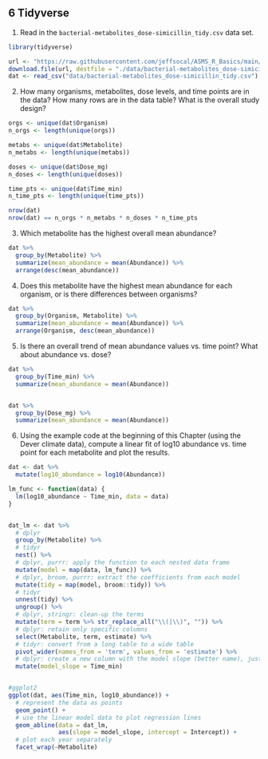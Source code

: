 ## **6** Tidyverse {-}

1. Read in the `bacterial-metabolites_dose-simicillin_tidy.csv` data set.

```r
library(tidyverse)

url <- "https://raw.githubusercontent.com/jeffsocal/ASMS_R_Basics/main/data/bacterial-metabolites_dose-simicillin_tidy.csv"
download.file(url, destfile = "./data/bacterial-metabolites_dose-simicillin_tidy.csv")
dat <- read_csv("data/bacterial-metabolites_dose-simicillin_tidy.csv")
```


2. How many organisms, metabolites, dose levels, and time points are in the data? How many rows are in the data table? What is the overall study design?

```r
orgs <- unique(dat$Organism)
n_orgs <- length(unique(orgs))

metabs <- unique(dat$Metabolite)
n_metabs <- length(unique(metabs))

doses <- unique(dat$Dose_mg)
n_doses <- length(unique(doses))

time_pts <- unique(dat$Time_min)
n_time_pts <- length(unique(time_pts))

nrow(dat)
nrow(dat) == n_orgs * n_metabs * n_doses * n_time_pts
```

3. Which metabolite has the highest overall mean abundance?

```r
dat %>%
  group_by(Metabolite) %>%
  summarize(mean_abundance = mean(Abundance)) %>%
  arrange(desc(mean_abundance))
```

4. Does this metabolite have the highest mean abundance for each organism, or is there differences between organisms?

```r
dat %>%
  group_by(Organism, Metabolite) %>%
  summarize(mean_abundance = mean(Abundance)) %>%
  arrange(Organism, desc(mean_abundance))
```

5. Is there an overall trend of mean abundance values vs. time point? What about abundance vs. dose?

```r
dat %>%
  group_by(Time_min) %>%
  summarize(mean_abundance = mean(Abundance))


dat %>%
  group_by(Dose_mg) %>%
  summarize(mean_abundance = mean(Abundance))
```

6. Using the example code at the beginning of this Chapter (using the Dever climate data), compute a linear fit of log10 abundance vs. time point for each metabolite and plot the results.

```r
dat <- dat %>%
  mutate(log10_abundance = log10(Abundance))

lm_func <- function(data) {
  lm(log10_abundance ~ Time_min, data = data)
}


dat_lm <- dat %>%
  # dplyr
  group_by(Metabolite) %>%
  # tidyr
  nest() %>%
  # dplyr, purrr: apply the function to each nested data frame
  mutate(model = map(data, lm_func)) %>%
  # dplyr, broom, purrr: extract the coefficients from each model
  mutate(tidy = map(model, broom::tidy)) %>%
  # tidyr
  unnest(tidy) %>%
  ungroup() %>%
  # dplyr, stringr: clean-up the terms
  mutate(term = term %>% str_replace_all("\\(|\\)", "")) %>%
  # dplyr: retain only specific columns
  select(Metabolite, term, estimate) %>%
  # tidyr: convert from a long table to a wide table
  pivot_wider(names_from = 'term', values_from = 'estimate') %>%
  # dplyr: create a new column with the model slope (better name), just copy Time_min
  mutate(model_slope = Time_min)


#ggplot2
ggplot(dat, aes(Time_min, log10_abundance)) + 
  # represent the data as points
  geom_point() +
  # use the linear model data to plot regression lines
  geom_abline(data = dat_lm,
              aes(slope = model_slope, intercept = Intercept)) +
  # plot each year separately 
  facet_wrap(~Metabolite)

```

